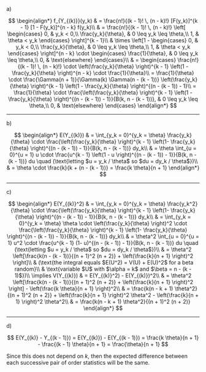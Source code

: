 a)

$$
\begin{align*}
    f_{Y_{(k)}}(y_k) & = \frac{n!}{(k - 1)! \, (n - k)!} [F(y_k)]^{k - 1} [1 - F(y_k)]^{n - k} f(y_k)\\
    & = \frac{n!}{(k - 1)! \, (n - k)!} \left[
    \begin{cases}
        0, & y_k < 0,\\
        \frac{y_k}{\theta}, & 0 \leq y_k \leq \theta,\\
        1, & \theta < y_k
    \end{cases} \right]^{k - 1}\\
    & \times \left[1 -
    \begin{cases}
        0, & y_k < 0,\\
        \frac{y_k}{\theta}, & 0 \leq y_k \leq \theta,\\
        1, & \theta < y_k
    \end{cases} \right]^{n - k} \cdot
    \begin{cases}
        \frac{1}{\theta}, & 0 \leq y_k \leq \theta,\\
        0, & \text{elsewhere}
    \end{cases}\\
    & =
    \begin{cases}
        \frac{n!}{(k - 1)! \, (n - k)!} \cdot \left(\frac{y_k}{\theta} \right)^{k - 1} \left(1 - \frac{y_k}{\theta} \right)^{n - k} \cdot \frac{1}{\theta}\\
        = \frac{1}{\theta} \cdot \frac{\Gamma(n + 1)}{\Gamma(k) \Gamma(n - (k - 1))} \left(\frac{y_k}{\theta} \right)^{k - 1} \left(1 - \frac{y_k}{\theta} \right)^{(n - (k - 1)) - 1}\\
        = \frac{1}{\theta} \cdot \frac{\left(\frac{y_k}{\theta} \right)^{k - 1} \left(1 - \frac{y_k}{\theta} \right)^{(n - (k - 1)) - 1}}{B(k, n - (k - 1))}, & 0 \leq y_k \leq \theta,\\
        0, & \text{elsewhere}
    \end{cases}
\end{align*}
$$

---

b)

$$
\begin{align*}
    E(Y_{(k)}) & = \int_{y_k = 0}^{y_k = \theta} \frac{y_k}{\theta} \cdot \frac{\left(\frac{y_k}{\theta} \right)^{k - 1} \left(1- \frac{y_k}{\theta} \right)^{(n - (k - 1)) - 1}}{B(k, n - (k - 1))} dy_k\\
    & = \theta \int_{u = 0}^{u = 1} u \cdot \frac{u^{k - 1} \left(1 - u \right)^{(n - (k - 1)) - 1}}{B(k, n - (k - 1))} du \quad (\text{letting $u = y_k / \theta$ so $du = dy_k / \theta$})\\
    & = \theta \cdot \frac{k}{k + (n - (k - 1))} = \frac{k \theta}{n + 1}
\end{align*}
$$

---

c)

$$
\begin{align*}
    E(Y_{(k)}^2) & = \int_{y_k = 0}^{y_k = \theta} \frac{y_k^2}{\theta} \cdot \frac{\left(\frac{y_k}{\theta} \right)^{k - 1} \left(1- \frac{y_k}{\theta} \right)^{(n - (k - 1)) - 1}}{B(k, n - (k - 1))} dy_k\\
    & = \int_{y_k = 0}^{y_k = \theta} \theta \cdot \left(\frac{y_k}{\theta} \right)^2 \cdot \frac{\left(\frac{y_k}{\theta} \right)^{k - 1} \left(1- \frac{y_k}{\theta} \right)^{(n - (k - 1)) - 1}}{B(k, n - (k - 1))} dy_k\\
    & = \theta^2 \int_{u = 0}^{u = 1} u^2 \cdot \frac{u^{k - 1} (1- u)^{(n - (k - 1)) - 1}}{B(k, n - (k - 1))} du \quad (\text{letting $u = y_k / \theta$ so $du = dy_k / \theta$})\\
    & = \theta^2 \left[\frac{k(n - (k - 1))}{(n + 1)^2 (n + 2)} + \left(\frac{k}{n + 1} \right)^2 \right]\\
    & (\text{the integral equals $E(U^2) = V(U) + E(U)^2$ for a beta random}\\
    & \text{variable $U$ with $\alpha = k$ and $\beta = n - (k - 1)$})\\
    \implies V(Y_{(k)}) & = E(Y_{(k)}^2) - E(Y_{(k)})^2\\
    & = \theta^2 \left[\frac{k(n - (k - 1))}{(n + 1)^2 (n + 2)} + \left(\frac{k}{n + 1} \right)^2 \right] - \left(\frac{k \theta}{n + 1} \right)^2\\
    & = \frac{k(n - k + 1) \theta^2}{(n + 1)^2 (n + 2)} + \left(\frac{k}{n + 1} \right)^2 \theta^2 - \left(\frac{k}{n + 1} \right)^2 \theta^2\\
    & = \frac{k(n - k + 1) \theta^2}{(n + 1)^2 (n + 2)}
\end{align*}
$$

---

d)

$$
E(Y_{(k)} - Y_{(k - 1)}) = E(Y_{(k)}) - E(Y_{(k - 1)}) = \frac{k \theta}{n + 1} - \frac{(k - 1) \theta}{n + 1} = \frac{\theta}{n + 1}
$$

Since this does not depend on $k$, then the expected difference between each successive pair of order statistics will be the same.

